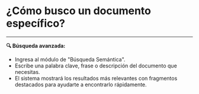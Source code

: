 # ¿Cómo busco un documento específico?
---
**🔍 Búsqueda avanzada:**

- Ingresa al módulo de "Búsqueda Semántica".
- Escribe una palabra clave, frase o descripción del documento que necesitas.
- El sistema mostrará los resultados más relevantes con fragmentos destacados para ayudarte a encontrarlo rápidamente.